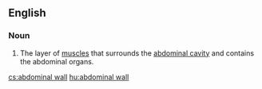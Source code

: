 ==English==

===Noun===
{{en-noun|sg=[[abdominal]] [[wall]]}}
{{wikipedia}}

#The layer of [[muscle]]s that surrounds the [[abdominal cavity]] and contains the abdominal organs.

[[cs:abdominal wall]]
[[hu:abdominal wall]]